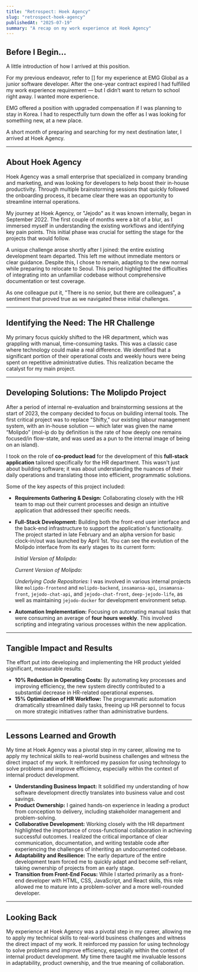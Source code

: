 ```yaml
---
title: "Retrospect: Hoek Agency"
slug: "retrospect-hoek-agency"
publishedAt: "2025-07-19"
summary: "A recap on my work experience at Hoek Agency"
---
```



## Before I Begin…


A little introduction of how I arrived at this position.


For my previous endeavor, refer to [] for my experience at EMG Global as a junior software developer. After the one-year contract expired I had fulfilled my work experience requirement — but I didn’t want to return to school right away. I wanted more experience.


EMG offered a position with upgraded compensation if I was planning to stay in Korea. I had to respectfully turn down the offer as I was looking for something new, at a new place.


A short month of preparing and searching for my next destination later, I arrived at Hoek Agency.


---


## About Hoek Agency


Hoek Agency was a small enterprise that specialized in company branding and marketing, and was looking for developers to help boost their in-house productivity. Through multiple brainstorming sessions that quickly followed the onboarding process, it became clear there was an opportunity to streamline internal operations.


My journey at Hoek Agency, or "Jejodo" as it was known internally, began in September 2022. The first couple of months were a bit of a blur, as I immersed myself in understanding the existing workflows and identifying key pain points. This initial phase was crucial for setting the stage for the projects that would follow.


A unique challenge arose shortly after I joined: the entire existing development team departed. This left me without immediate mentors or clear guidance. Despite this, I chose to remain, adapting to the new normal while preparing to relocate to Seoul. This period highlighted the difficulties of integrating into an unfamiliar codebase without comprehensive documentation or test coverage. 


As one colleague put it, "There is no senior, but there are colleagues", a sentiment that proved true as we navigated these initial challenges.


---


## Identifying the Need: The HR Challenge


My primary focus quickly shifted to the HR department, which was grappling with manual, time-consuming tasks. This was a classic case where technology could make a real difference. We identified that a significant portion of their operational costs and weekly hours were being spent on repetitive administrative duties. This realization became the catalyst for my main project.


---


## Developing Solutions: The Molipdo Project


After a period of internal re-evaluation and brainstorming sessions at the start of 2023, the company decided to focus on building internal tools. The first critical project was to replace "Shifty," our existing labour management system, with an in-house solution — which later was given the name “Molipdo” (mol-ip do by definition is the rate of how deeply one remains focused/in flow-state, and was used as a pun to the internal image of being on an island). 


I took on the role of **co-product lead** for the development of this **full-stack application** tailored specifically for the HR department. This wasn't just about building software; it was about understanding the nuances of their daily operations and translating those into efficient, programmatic solutions.


Some of the key aspects of this project included:

- **Requirements Gathering & Design:** Collaborating closely with the HR team to map out their current processes and design an intuitive application that addressed their specific needs.
- **Full-Stack Development:** Building both the front-end user interface and the back-end infrastructure to support the application's functionality. The project started in late February and an alpha version for basic clock-in/out was launched by April 1st. You can see the evolution of the Molipdo interface from its early stages to its current form:

    _Initial Version of Molipdo:_


    _Current Version of Molipdo:_


    _Underlying Code Repositories:_
    I was involved in various internal projects like `molipdo-frontend` and `molipdo-backend`, `insamansa-api`, `insamansa-front`, `jejodo-chat-api`, and `jejodo-chat-front`, `deep-jejodo-life`, as well as maintaining `jejodo-docker` for development environment setup.

- **Automation Implementation:** Focusing on automating manual tasks that were consuming an average of **four hours weekly**. This involved scripting and integrating various processes within the new application.

---


## Tangible Impact and Results


The effort put into developing and implementing the HR product yielded significant, measurable results:

- **10% Reduction in Operating Costs:** By automating key processes and improving efficiency, the new system directly contributed to a substantial decrease in HR-related operational expenses.
- **15% Optimization of HR Workflow:** The programmatic automation dramatically streamlined daily tasks, freeing up HR personnel to focus on more strategic initiatives rather than administrative burdens.

---


## Lessons Learned and Growth


My time at Hoek Agency was a pivotal step in my career, allowing me to apply my technical skills to real-world business challenges and witness the direct impact of my work. It reinforced my passion for using technology to solve problems and improve efficiency, especially within the context of internal product development.

- **Understanding Business Impact:** It solidified my understanding of how software development directly translates into business value and cost savings.
- **Product Ownership:** I gained hands-on experience in leading a product from conception to delivery, including stakeholder management and problem-solving.
- **Collaborative Development:** Working closely with the HR department highlighted the importance of cross-functional collaboration in achieving successful outcomes. I realized the critical importance of clear communication, documentation, and writing testable code after experiencing the challenges of inheriting an undocumented codebase.
- **Adaptability and Resilience:** The early departure of the entire development team forced me to quickly adapt and become self-reliant, taking ownership of projects from an early stage.
- **Transition from Front-End Focus:** While I started primarily as a front-end developer with HTML, CSS, JavaScript, and React skills, this role allowed me to mature into a problem-solver and a more well-rounded developer.

---


## Looking Back


My experience at Hoek Agency was a pivotal step in my career, allowing me to apply my technical skills to real-world business challenges and witness the direct impact of my work. It reinforced my passion for using technology to solve problems and improve efficiency, especially within the context of internal product development. My time there taught me invaluable lessons in adaptability, product ownership, and the true meaning of collaboration.

